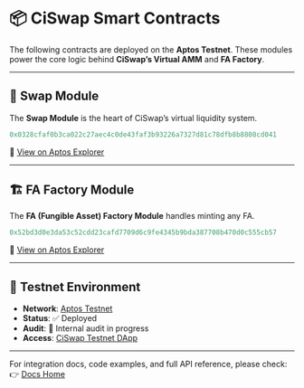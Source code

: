 # 📦 CiSwap Smart Contracts

The following contracts are deployed on the **Aptos Testnet**. These modules power the core logic behind **CiSwap’s Virtual AMM** and **FA Factory**.

---

## 🧮 Swap Module

The **Swap Module** is the heart of CiSwap’s virtual liquidity system.
```ts
0x0328cfaf0b3ca022c27aec4c0de43faf3b93226a7327d81c78dfb8b8808cd041
```

🔎 [View on Aptos Explorer](https://explorer.aptoslabs.com/account/0x0328cfaf0b3ca022c27aec4c0de43faf3b93226a7327d81c78dfb8b8808cd041?network=testnet)

---

## 🏗️ FA Factory Module

The **FA (Fungible Asset) Factory Module** handles minting any FA.
```ts
0x52bd3d0e3da53c52cdd23cafd7709d6c9fe4345b9bda387708b470d0c555cb57
```

🔎 [View on Aptos Explorer](https://explorer.aptoslabs.com/account/0x52bd3d0e3da53c52cdd23cafd7709d6c9fe4345b9bda387708b470d0c555cb57?network=testnet)

---

## 🧪 Testnet Environment

- **Network**: [Aptos Testnet](https://explorer.aptoslabs.com/?network=testnet)
- **Status**: ✅ Deployed  
- **Audit**: 🔬 Internal audit in progress  
- **Access**: [CiSwap Testnet DApp](https://ciswap.starci.net)

---

For integration docs, code examples, and full API reference, please check:  
👉 [Docs Home](/docs)
